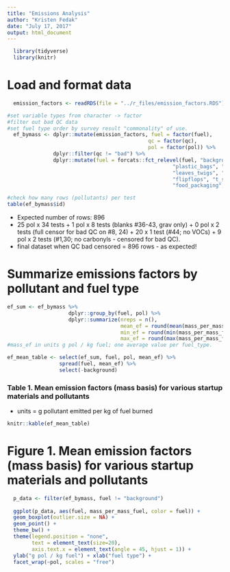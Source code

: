 ```yaml
---
title: "Emissions Analysis"
author: "Kristen Fedak"
date: "July 17, 2017"
output: html_document
---
```



```r
  library(tidyverse)
  library(knitr)
```

# Load and format data
```r
  emission_factors <- readRDS(file = "../r_files/emission_factors.RDS")
```

```r
#set variable types from character -> factor
#filter out bad QC data
#set fuel type order by survey result "commonality" of use. 
  ef_bymass <- dplyr::mutate(emission_factors, fuel = factor(fuel),
                                              qc = factor(qc),
                                              pol = factor(pol)) %>%
               dplyr::filter(qc != "bad") %>%
               dplyr::mutate(fuel = forcats::fct_relevel(fuel, "background", "kerosene",
                                                      "plastic_bags", "newspaper",
                                                      "leaves_twigs", "rubber",
                                                      "flipflops", "t_shirts",
                                                      "food_packaging", "wood_shims")) 

#check how many rows (pollutants) per test
table(ef_bymass$id)

```
* Expected number of rows: 896 
* 25 pol x 34 tests + 1 pol x 8 tests (blanks #36-43, grav only) + 0 pol x 2 tests (full censor for bad QC on #8, 24) + 20 x 1 test (#44; no VOCs) + 9 pol x 2 tests (#1,30; no carbonyls - censored for bad QC). 
* final dataset when QC bad censored = 896 rows - as expected!

# Summarize emissions factors by pollutant and fuel type
```r
ef_sum <- ef_bymass %>%
                    dplyr::group_by(fuel, pol) %>%
                    dplyr::summarize(nreps = n(),
                                     mean_ef = round(mean(mass_per_mass_fuel, na.rm = TRUE), 4),
                                     min_ef = round(min(mass_per_mass_fuel, na.rm = TRUE), 4),
                                     max_ef = round(max(mass_per_mass_fuel, na.rm = TRUE), 4))
#mass_ef in units g pol / kg fuel; one average value per fuel_type.

ef_mean_table <- select(ef_sum, fuel, pol, mean_ef) %>%
                 spread(fuel, mean_ef) %>%
                 select(-background)
```

### Table 1. Mean emission factors (mass basis) for various startup materials and pollutants
* units = g pollutant emitted per kg of fuel burned
```r
knitr::kable(ef_mean_table)
```

# Figure 1. Mean emission factors (mass basis) for various startup materials and pollutants

```r
  p_data <- filter(ef_bymass, fuel != "background") 
  
  ggplot(p_data, aes(fuel, mass_per_mass_fuel, color = fuel)) +
  geom_boxplot(outlier.size = NA) +
  geom_point() +
  theme_bw() +
  theme(legend.position = "none",
        text = element_text(size=20),
        axis.text.x = element_text(angle = 45, hjust = 1)) +
  ylab("g pol / kg fuel") + xlab("fuel type") +
  facet_wrap(~pol, scales = "free")
```

